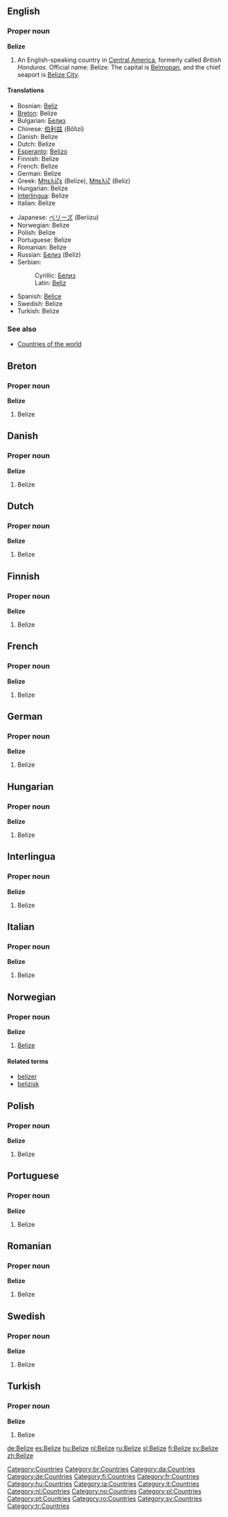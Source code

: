==English==

===Proper noun===
'''Belize'''

# An English-speaking country in [[Central America]], formerly called ''British Honduras''. Official name: Belize. The capital is [[Belmopan]], and the chief seaport is [[Belize City]].

====Translations====
{{top}}
*Bosnian: [[Beliz#Bosnian|Beliz]] {{m}}
*[[Breton]]: Belize
*Bulgarian: [[Белиз#Bulgarian|Белиз]]
*Chinese: [[伯利兹]] (Bǒlìzī)
*Danish: Belize
*Dutch: Belize
*[[Esperanto]]: [[Belizo]]
*Finnish: Belize
*French: Belize
*German: Belize
*Greek: [[Μπελίζε]] (Belíze), [[Μπελίζ]] (Belíz)
*Hungarian: Belize
*[[Interlingua]]: Belize
*Italian: Belize
{{mid}}
*Japanese: [[ベリーズ]] (Beriizu)
*Norwegian: Belize
*Polish: Belize
*Portuguese: Belize
*Romanian: Belize
*Russian: [[Белиз#Russian|Белиз]] (Belíz) {{m}}
*Serbian:
*:Cyrillic: [[Белиз#Serbian|Белиз]] {{m}}
*:Latin: [[Beliz#Serbian|Beliz]] {{m}}
*Spanish: [[Belice]]
*Swedish: Belize
*Turkish: Belize
{{bottom}}

===See also===
*[[Countries of the world]]

==Breton==
===Proper noun===
'''Belize'''
#Belize

==Danish==
===Proper noun===
'''Belize'''
#Belize

==Dutch==
===Proper noun===
'''Belize'''
#Belize

==Finnish==
===Proper noun===
'''Belize'''
#Belize

==French==
===Proper noun===
'''Belize'''
#Belize

==German==
===Proper noun===
'''Belize'''
#Belize

==Hungarian==
===Proper noun===
'''Belize'''
#Belize

==Interlingua==
===Proper noun===
'''Belize'''
#Belize

==Italian==
===Proper noun===
'''Belize'''
#Belize

==Norwegian==
===Proper noun===
'''Belize'''
#[[#English|Belize]]
====Related terms====
*[[belizer]]
*[[belizisk]]

==Polish==
===Proper noun===
'''Belize'''
#Belize

==Portuguese==
===Proper noun===
'''Belize'''
#Belize

==Romanian==
===Proper noun===
'''Belize'''
#Belize

==Swedish==
===Proper noun===
'''Belize'''
#Belize

==Turkish==
===Proper noun===
'''Belize'''
#Belize

[[Category:Countries]]
[[Category:br:Countries]]
[[Category:da:Countries]]
[[Category:de:Countries]]
[[Category:fi:Countries]]
[[Category:fr:Countries]]
[[Category:hu:Countries]]
[[Category:ia:Countries]]
[[Category:it:Countries]]
[[Category:nl:Countries]]
[[Category:no:Countries]]
[[Category:pl:Countries]]
[[Category:pt:Countries]]
[[Category:ro:Countries]]
[[Category:sv:Countries]]
[[Category:tr:Countries]]

[[de:Belize]]
[[es:Belize]]
[[hu:Belize]]
[[nl:Belize]]
[[ru:Belize]]
[[sl:Belize]]
[[fi:Belize]]
[[sv:Belize]]
[[zh:Belize]]